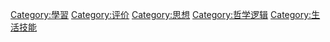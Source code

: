 {{Catmore}}

[[Category:學習|Category:學習]]
[[Category:评价|Category:评价]]
[[Category:思想|Category:思想]]
[[Category:哲学逻辑|Category:哲学逻辑]]
[[Category:生活技能|Category:生活技能]]